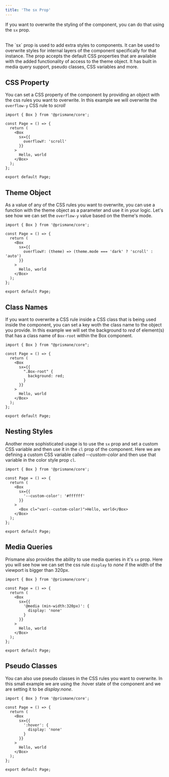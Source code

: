 ---
title: 'The sx Prop'
---

If you want to overwrite the styling of the component, you can do that using the `sx` prop. <br />

<br />
The `sx` prop is used to add extra styles to components. It can be used to
overwrite styles for internal layers of the component specifically for that
instance. The prop accepts the default CSS properties that are available with
the added functionality of access to the theme object. It has built in media
query support, pseudo classes, CSS variables and more.

## CSS Property

You can set a CSS property of the component by providing an object with the css rules you want to overwrite.
In this example we will overwrite the `overflow-y` CSS rule to _scroll_

```tsx
import { Box } from '@prismane/core';

const Page = () => {
  return (
    <Box
      sx={{
        overflowY: 'scroll'
      }}
    >
      Hello, world
    </Box>
  );
};

export default Page;
```

## Theme Object

As a value of any of the CSS rules you want to overwrite, you can use a function with the theme object as a parameter and use it in your logic.
Let's see how we can set the `overflow-y` value based on the theme's mode.

```tsx
import { Box } from '@prismane/core';

const Page = () => {
  return (
    <Box
      sx={{
        overflowY: (theme) => (theme.mode === 'dark' ? 'scroll' : 'auto')
      }}
    >
      Hello, world
    </Box>
  );
};

export default Page;
```

## Class Names

If you want to overwrite a CSS rule inside a CSS class that is being used inside the component, you can set a key woth the class name to the object you provide.
In this example we will set the background to _red_ of element(s) that has a class name of `Box-root` within the Box component.

```tsx
import { Box } from "@prismane/core";

const Page = () => {
  return (
    <Box
      sx={{
        ".Box-root" {
          background: red;
        }
      }}
    >
      Hello, world
    </Box>
  );
};

export default Page;
```

## Nesting Styles

Another more sophisticated usage is to use the `sx` prop and set a custom CSS variable and then use it in the `cl` prop of the component.
Here we are defining a custom CSS variable called _--custom-color_ and then use that variable in the color style prop `cl`.

```tsx
import { Box } from '@prismane/core';

const Page = () => {
  return (
    <Box
      sx={{
        '--custom-color': '#ffffff'
      }}
    >
      <Box cl="var(--custom-color)">Hello, world</Box>
    </Box>
  );
};

export default Page;
```

## Media Queries

Prismane also provides the ability to use media queries in it's `sx` prop.
Here you will see how we can set the css rule `display` to _none_ if the width of the viewport is bigger than 320px.

```tsx
import { Box } from '@prismane/core';

const Page = () => {
  return (
    <Box
      sx={{
        '@media (min-width:320px)': {
          display: 'none'
        }
      }}
    >
      Hello, world
    </Box>
  );
};

export default Page;
```

## Pseudo Classes

You can also use pseudo classes in the CSS rules you want to overwrite.
In this small example we are using the :hover state of the component and we are setting it to be _display:none_.

```tsx
import { Box } from '@prismane/core';

const Page = () => {
  return (
    <Box
      sx={{
        ':hover': {
          display: 'none'
        }
      }}
    >
      Hello, world
    </Box>
  );
};

export default Page;
```
